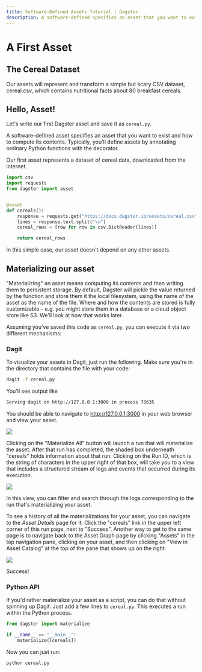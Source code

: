```yaml
---
title: Software-Defined Assets Tutorial | Dagster
description: A software-defined specifies an asset that you want to exist and how to compute its contents.
---
```


# A First Asset

## The Cereal Dataset

Our assets will represent and transform a simple but scary CSV dataset, cereal.csv, which contains nutritional facts about 80 breakfast cereals.

## Hello, Asset!

Let's write our first Dagster asset and save it as `cereal.py`.

A software-defined asset specifies an asset that you want to exist and how to compute its contents. Typically, you'll define assets by annotating ordinary Python functions with the <PyObject module="dagster" object="asset" decorator /> decorator.

Our first asset represents a dataset of cereal data, downloaded from the internet.

```python file=/guides/dagster/asset_tutorial/cereal.py startafter=start_asset_marker endbefore=end_asset_marker
import csv
import requests
from dagster import asset


@asset
def cereals():
    response = requests.get("https://docs.dagster.io/assets/cereal.csv")
    lines = response.text.split("\n")
    cereal_rows = [row for row in csv.DictReader(lines)]

    return cereal_rows
```

In this simple case, our asset doesn't depend on any other assets.

## Materializing our asset

"Materializing" an asset means computing its contents and then writing them to persistent storage. By default, Dagster will pickle the value returned by the function and store them it the local filesystem, using the name of the asset as the name of the file. Where and how the contents are stored is fully customizable - e.g. you might store them in a database or a cloud object store like S3. We'll look at how that works later.

Assuming you’ve saved this code as `cereal.py`, you can execute it via two different mechanisms:

### Dagit

To visualize your assets in Dagit, just run the following. Make sure you're in the directory that contains the file with your code:

```bash
dagit -f cereal.py
```

You'll see output like

```bash
Serving dagit on http://127.0.0.1:3000 in process 70635
```

You should be able to navigate to <http://127.0.0.1:3000> in your web browser and view your asset.

<img src="/images/guides/asset-tutorial/defining_an_asset.png" />

Clicking on the "Materialize All" button will launch a run that will materialize the asset. After that run has completed, the shaded box underneath "cereals" holds information about that run. Clicking on the Run ID, which is the string of characters in the upper right of that box, will take you to a view that includes a structured stream of logs and events that occurred during its execution.

<img src="/images/guides/asset-tutorial/asset_run.png" />

In this view, you can filter and search through the logs corresponding to the run that's materializing your asset.

To see a history of all the materializations for your asset, you can navigate to the _Asset Details_ page for it. Click the "cereals" link in the upper left corner of this run page, next to "Success". Another way to get to the same page is to navigate back to the Asset Graph page by clicking "Assets" in the top navigation pane, clicking on your asset, and then clicking on "View in Asset Catalog" at the top of the pane that shows up on the right.

<img src="/images/guides/asset-tutorial/asset_details.png" />

Success!

### Python API

If you'd rather materialize your asset as a script, you can do that without spinning up Dagit. Just add a few lines to `cereal.py`. This executes a run within the Python process.

```python file=/guides/dagster/asset_tutorial/cereal.py startafter=start_materialize_marker endbefore=end_materialize_marker
from dagster import materialize

if __name__ == "__main__":
    materialize([cereals])
```

Now you can just run:

```bash
python cereal.py
```
